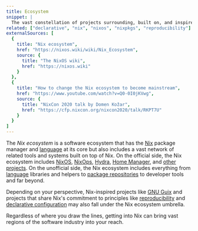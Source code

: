 ```yaml
---
title: Ecosystem
snippet: |
  The vast constellation of projects surrounding, built on, and inspired by [Nix](/concepts/nix)
related: ["declarative", "nix", "nixos", "nixpkgs", "reproducibility"]
externalSources: [
  {
    title: "Nix ecosystem",
    href: "https://nixos.wiki/wiki/Nix_Ecosystem",
    source: {
      title: "The NixOS wiki",
      href: "https://nixos.wiki"
    }
  },
  {
    title: "How to change the Nix ecosystem to become mainstream",
    href: "https://www.youtube.com/watch?v=Q0-0I0jKVwg",
    source: {
      title: "NixCon 2020 talk by Domen Kožar",
      href: "https://cfp.nixcon.org/nixcon2020/talk/RKPT7U"
    }
  }
]
---
```


The *Nix ecosystem* is a software ecosystem that has the [Nix] package manager and [language] at its core but also includes a vast network of related tools and systems built on top of Nix.
On the official side, the Nix ecosystem includes [NixOS], [NixOps], [Hydra], [Home Manager][hm], and [other projects][others].
On the unofficial side, the Nix ecosystem includes everything from [language] libraries and helpers to [package repositories][packages] to developer tools and far beyond.

Depending on your perspective, Nix-inspired projects like [GNU Guix][guix] and projects that share Nix's commitment to principles like [reproducibility] and [declarative configuration][declarative] may also fall under the Nix ecosystem umbrella.

Regardless of where you draw the lines, getting into Nix can bring vast regions of the software industry into your reach.


[declarative]: /concepts/declarative
[guix]: http://guix.gnu.org
[hm]: https://github.com/nix-community/home-manager
[hydra]: https://github.com/NixOS/hydra
[language]: /concepts/nix-language
[nix]: /concepts/nix
[nixops]: https://github.com/NixOS/nixops
[nixos]: /concepts/nixos
[others]: https://github.com/nix-community
[packages]: /concepts/packages
[reproducibility]: /concepts/reproducibility
